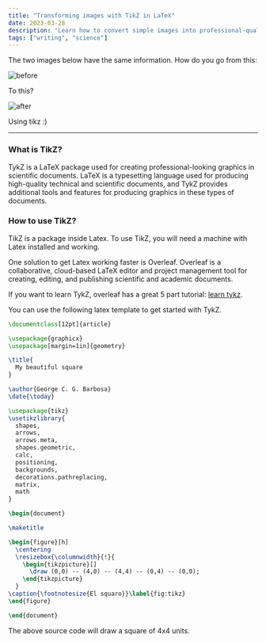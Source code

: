 ```yaml
---
title: "Transforming images with TikZ in LaTeX"
date: 2023-03-28
description: "Learn how to convert simple images into professional-quality graphics using the TikZ package in LaTeX. This guide covers the basics of TikZ, provides step-by-step instructions, and includes practical examples to enhance your scientific documents."
tags: ["writing", "science"]
---
```


The two images below have the same information. How do you go from this:

![before](https://cdn.hashnode.com/res/hashnode/image/upload/v1675048854707/26a0ee9b-356c-4983-9cf0-d850598bfd4c.png)

To this?

![after](https://cdn.hashnode.com/res/hashnode/image/upload/v1675048838279/12ca21c4-5849-41d1-8a89-6e38ce2f69e4.png)

Using tikz :)

---

### What is TikZ?

TykZ is a LaTeX package used for creating professional-looking graphics in scientific documents.
LaTeX is a typesetting language used for producing high-quality technical and scientific documents,
and TykZ provides additional tools and features for producing graphics in these types of documents.

### How to use TikZ?

TikZ is a package inside Latex.
To use TikZ, you will need a machine with Latex installed and working.

One solution to get Latex working faster is Overleaf.
Overleaf is a collaborative,
cloud-based LaTeX editor and project management tool for creating,
editing, and publishing scientific and academic documents.

If you want to learn TykZ, overleaf has a great 5 part tutorial: [learn tykz](<https://www.overleaf.com/learn/latex/LaTeX_Graphics_using_TikZ%3A_A_Tutorial_for_Beginners_(Part_1)%E2%80%94Basic_Drawing>).

You can use the following latex template to get started with TykZ.

```latex
\documentclass[12pt]{article}

\usepackage{graphicx}
\usepackage[margin=1in]{geometry}

\title{
  My beautiful square
}

\author{George C. G. Barbosa}
\date{\today}

\usepackage{tikz}
\usetikzlibrary{
  shapes,
  arrows,
  arrows.meta,
  shapes.geometric,
  calc,
  positioning,
  backgrounds,
  decorations.pathreplacing,
  matrix,
  math
}

\begin{document}

\maketitle

\begin{figure}[h]
  \centering
  \resizebox{\columnwidth}{!}{
    \begin{tikzpicture}[]
      \draw (0,0) -- (4,0) -- (4,4) -- (0,4) -- (0,0);
    \end{tikzpicture}
  }
\caption{\footnotesize{El squaro}}\label{fig:tikz}
\end{figure}

\end{document}
```

The above source code will draw a square of 4x4 units.
